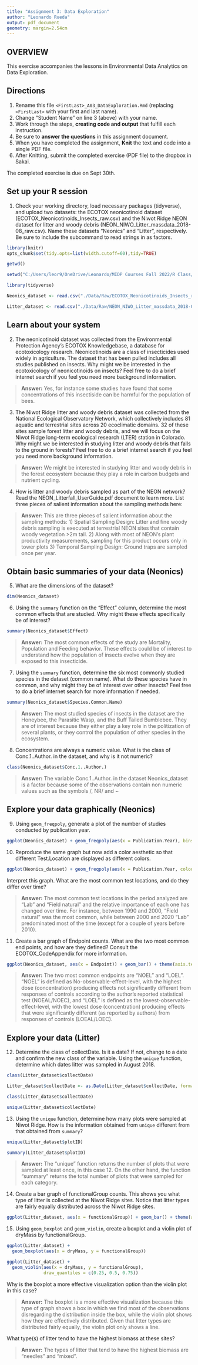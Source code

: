 ```yaml
---
title: "Assignment 3: Data Exploration"
author: "Leonardo Rueda"
output: pdf_document
geometry: margin=2.54cm
---
```


## OVERVIEW

This exercise accompanies the lessons in Environmental Data Analytics on Data Exploration.

## Directions

1.  Rename this file `<FirstLast>_A03_DataExploration.Rmd` (replacing `<FirstLast>` with your first and last name).
2.  Change "Student Name" on line 3 (above) with your name.
3.  Work through the steps, **creating code and output** that fulfill each instruction.
4.  Be sure to **answer the questions** in this assignment document.
5.  When you have completed the assignment, **Knit** the text and code into a single PDF file.
6.  After Knitting, submit the completed exercise (PDF file) to the dropbox in Sakai.

The completed exercise is due on Sept 30th.

## Set up your R session

1.  Check your working directory, load necessary packages (tidyverse), and upload two datasets: the ECOTOX neonicotinoid dataset (ECOTOX_Neonicotinoids_Insects_raw.csv) and the Niwot Ridge NEON dataset for litter and woody debris (NEON_NIWO_Litter_massdata_2018-08_raw.csv). Name these datasets "Neonics" and "Litter", respectively. Be sure to include the subcommand to read strings in as factors.

```r

library(knitr)
opts_chunk$set(tidy.opts=list(width.cutoff=60),tidy=TRUE)

```


```r
getwd()

setwd("C:/Users/leor9/OneDrive/Leonardo/MIDP Courses Fall 2022/R Class/EDA-Fall2022")

library(tidyverse)

Neonics_dataset <- read.csv("./Data/Raw/ECOTOX_Neonicotinoids_Insects_raw.csv", stringsAsFactors = TRUE) # ECOTOX neonicotinoid dataset 

Litter_dataset <- read.csv("./Data/Raw/NEON_NIWO_Litter_massdata_2018-08_raw.csv", stringsAsFactors = TRUE) # Niwot Ridge NEON dataset for litter and woody debris

```

## Learn about your system

2.  The neonicotinoid dataset was collected from the Environmental Protection Agency's ECOTOX Knowledgebase, a database for ecotoxicology research. Neonicotinoids are a class of insecticides used widely in agriculture. The dataset that has been pulled includes all studies published on insects. Why might we be interested in the ecotoxicology of neonicotinoids on insects? Feel free to do a brief internet search if you feel you need more background information.

> **Answer:** Yes, for instance some studies have found that some concentrations of this insectiside can be harmful for the population of bees. 

3.  The Niwot Ridge litter and woody debris dataset was collected from the National Ecological Observatory Network, which collectively includes 81 aquatic and terrestrial sites across 20 ecoclimatic domains. 32 of these sites sample forest litter and woody debris, and we will focus on the Niwot Ridge long-term ecological research (LTER) station in Colorado. Why might we be interested in studying litter and woody debris that falls to the ground in forests? Feel free to do a brief internet search if you feel you need more background information.

> **Answer:** We might be interested in studying litter and woody debris  in the forest ecosystem because they play a role in carbon budgets and nutrient cycling. 

4.  How is litter and woody debris sampled as part of the NEON network? Read the NEON_Litterfall_UserGuide.pdf document to learn more. List three pieces of salient information about the sampling methods here:

> **Answer:** 
 This are three pieces of salient information about the sampling methods: 
 1) Spatial Sampling Design: Litter and fine woody debris sampling is executed at terrestrial NEON sites that contain woody vegetation >2m
tall.
 2) Along with most of NEON’s plant productivity measurements, sampling for this product occurs only in tower
plots
 3) Temporal Sampling Design: Ground traps are sampled once per year.

## Obtain basic summaries of your data (Neonics)

5.  What are the dimensions of the dataset?

```r

dim(Neonics_dataset)


```

6.  Using the `summary` function on the "Effect" column, determine the most common effects that are studied. Why might these effects specifically be of interest?

```r

summary(Neonics_dataset$Effect)

```

> **Answer:** The most common effects of the study are Mortality, Population and Feeding behavior. These effects could be of interest to understand how the population of insects evolve when they are exposed to this insecticide.  

7.  Using the `summary` function, determine the six most commonly studied species in the dataset (common name). What do these species have in common, and why might they be of interest over other insects? Feel free to do a brief internet search for more information if needed.

```r

summary(Neonics_dataset$Species.Common.Name)


```

> **Answer:** The most studied species of insects in the dataset are the Honeybee, the Parasitic Wasp, and the Buff Tailed Bumblebee. They are of interest because they either play a key role in the politization of several plants, or they control the population of other species in the ecosystem. 

8.  Concentrations are always a numeric value. What is the class of Conc.1..Author. in the dataset, and why is it not numeric?

```r

class(Neonics_dataset$Conc.1..Author.)

```

> **Answer:** The variable Conc.1..Author. in the dataset Neonics_dataset is a factor because some of the observations contain non numeric values such as the symbols /, NR/ and ~ 

## Explore your data graphically (Neonics)

9.  Using `geom_freqpoly`, generate a plot of the number of studies conducted by publication year.

```r

ggplot(Neonics_dataset) + geom_freqpoly(aes(x = Publication.Year), bins = 50)


```

10. Reproduce the same graph but now add a color aesthetic so that different Test.Location are displayed as different colors.

```r

ggplot(Neonics_dataset) + geom_freqpoly(aes(x = Publication.Year, colour = Test.Location), bins = 50)

```

Interpret this graph. What are the most common test locations, and do they differ over time?

> **Answer:** The most common test locations in the period analyzed are "Lab" and "Field natural" and the relative importance of each one has changed over time. For instance, between 1990 and 2000, "Field natural" was the most common, while between 2000 and 2020 "Lab" predominated most of the time (except for a couple of years before 2010).  

11. Create a bar graph of Endpoint counts. What are the two most common end points, and how are they defined? Consult the ECOTOX_CodeAppendix for more information.

```r

ggplot(Neonics_dataset, aes(x = Endpoint)) + geom_bar() + theme(axis.text.x = element_text(angle = 90, vjust = 0.5, hjust=1))

```

> **Answer:** The two most common endpoints are "NOEL" and "LOEL". "NOEL" is defined as No-observable-effect-level, with the highest dose (concentration) producing effects not significantly different from responses of controls according to the author's reported statistical test (NOEAL/NOEC), and "LOEL" is defined as the lowest-observable-effect-level, with the lowest dose (concentration) producing effects that were significantly different (as reported by authors) from responses of controls (LOEAL/LOEC). 

## Explore your data (Litter)

12. Determine the class of collectDate. Is it a date? If not, change to a date and confirm the new class of the variable. Using the `unique` function, determine which dates litter was sampled in August 2018.

```r

class(Litter_dataset$collectDate)

Litter_dataset$collectDate <- as.Date(Litter_dataset$collectDate, format = "%Y-%m-%d")

class(Litter_dataset$collectDate)

unique(Litter_dataset$collectDate)
```

13. Using the `unique` function, determine how many plots were sampled at Niwot Ridge. How is the information obtained from `unique` different from that obtained from `summary`?

```r

unique(Litter_dataset$plotID)

summary(Litter_dataset$plotID)

```

> **Answer:** The "unique" function returns the number of plots that were sampled at least once, in this case 12. On the other hand, the function "summary" returns the total number of plots that were sampled for each category. 

14. Create a bar graph of functionalGroup counts. This shows you what type of litter is collected at the Niwot Ridge sites. Notice that litter types are fairly equally distributed across the Niwot Ridge sites.

```r

ggplot(Litter_dataset, aes(x = functionalGroup)) + geom_bar() + theme(axis.text.x = element_text(angle = 90, vjust = 0.5, hjust=1))

```

15. Using `geom_boxplot` and `geom_violin`, create a boxplot and a violin plot of dryMass by functionalGroup.

```r
ggplot(Litter_dataset) +
  geom_boxplot(aes(x = dryMass, y = functionalGroup))

ggplot(Litter_dataset) +
  geom_violin(aes(x = dryMass, y = functionalGroup), 
              draw_quantiles = c(0.25, 0.5, 0.75))

```

Why is the boxplot a more effective visualization option than the violin plot in this case?

> **Answer:** The boxplot is a more effective visualization because this type of graph shows a box in which we find most of the observations disregarding the distribution inside the box, while the violin plot shows how they are effectively distributed. Given that litter types are distributed fairly equally, the violin plot only shows a line.  

What type(s) of litter tend to have the highest biomass at these sites?

> **Answer:** The types of litter that tend to have the highest biomass are "needles" and "mixed". 
